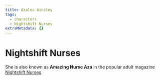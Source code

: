 ```yaml
---
title: Azalea Ainsley
tags:
  - characters
  - Nightshift Nurses
extraMetadata: {}
---
```


<Stub />

# Nightshift Nurses

She is also known as **Amazing Nurse Aza** in the popular adult magazine
[Nightshift Nurses](../organizations/nightshift-nurses.mdx)
